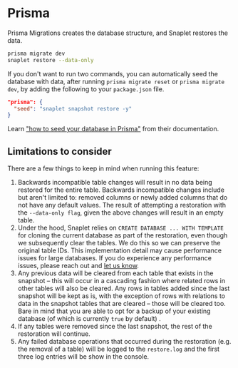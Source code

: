 # Prisma

Prisma Migrations creates the database structure, and Snaplet restores the data.

```bash >_&nbsp;terminal
prisma migrate dev
snaplet restore --data-only
```

If you don't want to run two commands, you can automatically seed the database with data, after running `prisma migrate reset` or `prisma migrate dev`, by adding the following to your `package.json` file.

```json package.json
"prisma": {
  "seed": "snaplet snapshot restore -y"
}
```

Learn ["how to seed your database in Prisma"](https://www.prisma.io/docs/guides/database/seed-database#how-to-seed-your-database-in-prisma) from their documentation.

## Limitations to consider
There are a few things to keep in mind when running this feature:
1. Backwards incompatible table changes will result in no data being restored for the entire table. Backwards incompatible changes include but aren't limited to: removed columns or newly added columns that do not have any default values. The result of attempting a restoration with the `--data-only flag`, given the above changes will result in an empty table.
2. Under the hood, Snaplet relies on `CREATE DATABASE ... WITH TEMPLATE` for cloning the current database as part of the restoration, even though we subsequently clear the tables. We do this so we can preserve the original table IDs. This implementation detail may cause performance issues for large databases. If you do experience any performance issues, please reach out and [let us know](https://discord.com/invite/6HUuajc866).
3. Any previous data will be cleared from each table that exists in the snapshot – this will occur in a cascading fashion where related rows in other tables will also be cleared. Any rows in tables added since the last snapshot will be kept as is, with the exception of rows with relations to data in the snapshot tables that are cleared – those will be cleared too.  Bare in mind that you are able to opt for a backup of your existing database (of which is currently `true` by default) .
4. If any tables were removed since the last snapshot, the rest of the restoration will continue.
5. Any failed database operations that occurred during the restoration (e.g. the removal of a table) will be logged to the `restore.log` and the first three log entries will be show in the console.
